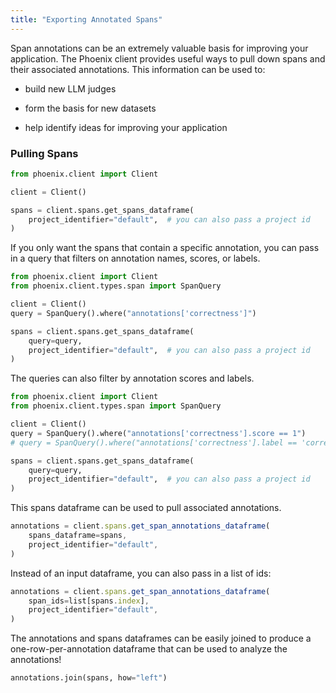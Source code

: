 ```yaml
---
title: "Exporting Annotated Spans"
---
```


Span annotations can be an extremely valuable basis for improving your application. The Phoenix client provides useful ways to pull down spans and their associated annotations. This information can be used to:

* build new LLM judges

* form the basis for new datasets

* help identify ideas for improving your application

### Pulling Spans

```python
from phoenix.client import Client

client = Client()

spans = client.spans.get_spans_dataframe(
    project_identifier="default",  # you can also pass a project id
)
```

If you only want the spans that contain a specific annotation, you can pass in a query that filters on annotation names, scores, or labels.

```python
from phoenix.client import Client
from phoenix.client.types.span import SpanQuery

client = Client()
query = SpanQuery().where("annotations['correctness']")

spans = client.spans.get_spans_dataframe(
    query=query,
    project_identifier="default",  # you can also pass a project id
)
```

The queries can also filter by annotation scores and labels.

```python
from phoenix.client import Client
from phoenix.client.types.span import SpanQuery

client = Client()
query = SpanQuery().where("annotations['correctness'].score == 1")
# query = SpanQuery().where("annotations['correctness'].label == 'correct'")

spans = client.spans.get_spans_dataframe(
    query=query,
    project_identifier="default",  # you can also pass a project id
)
```

This spans dataframe can be used to pull associated annotations.

```javascript
annotations = client.spans.get_span_annotations_dataframe(
    spans_dataframe=spans,
    project_identifier="default",
)
```

Instead of an input dataframe, you can also pass in a list of ids:

```javascript
annotations = client.spans.get_span_annotations_dataframe(
    span_ids=list[spans.index],
    project_identifier="default",
)
```

The annotations and spans dataframes can be easily joined to produce a one-row-per-annotation dataframe that can be used to analyze the annotations!

```python
annotations.join(spans, how="left")
```


